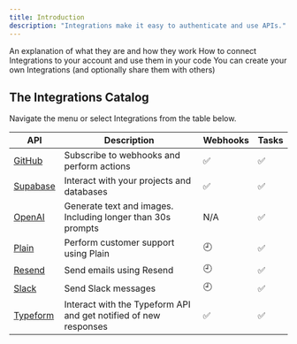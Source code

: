```yaml
---
title: Introduction
description: "Integrations make it easy to authenticate and use APIs."
---
```


<CardGroup>
  <Card
    title="What are Integrations?"
    icon="circle-question"
    href="/documentation/concepts/integrations"
  >
    An explanation of what they are and how they work
  </Card>
  <Card
    title="How to use Integrations"
    icon="gears"
    href="/documentation/guides/using-integrations"
  >
    How to connect Integrations to your account and use them in your code
  </Card>
  <Card
    title="How to create your own Integrations"
    icon="paintbrush"
    href="/integrations/create"
  >
    You can create your own Integrations (and optionally share them with others)
  </Card>
</CardGroup>

## The Integrations Catalog

Navigate the menu or select Integrations from the table below.

| API                                     | Description                                                      | Webhooks | Tasks |
| --------------------------------------- | ---------------------------------------------------------------- | -------- | ----- |
| [GitHub](/integrations/apis/github)     | Subscribe to webhooks and perform actions                        | ✅       | ✅    |
| [Supabase](/integrations/apis/supabase) | Interact with your projects and databases                        | ✅       | ✅    |
| [OpenAI](/integrations/apis/openai)     | Generate text and images. Including longer than 30s prompts      | N/A      | ✅    |
| [Plain](/integrations/apis/plain)       | Perform customer support using Plain                             | 🕘       | ✅    |
| [Resend](/integrations/apis/resend)     | Send emails using Resend                                         | 🕘       | ✅    |
| [Slack](/integrations/apis/slack)       | Send Slack messages                                              | 🕘       | ✅    |
| [Typeform](/integrations/apis/typeform) | Interact with the Typeform API and get notified of new responses | ✅       | ✅    |
